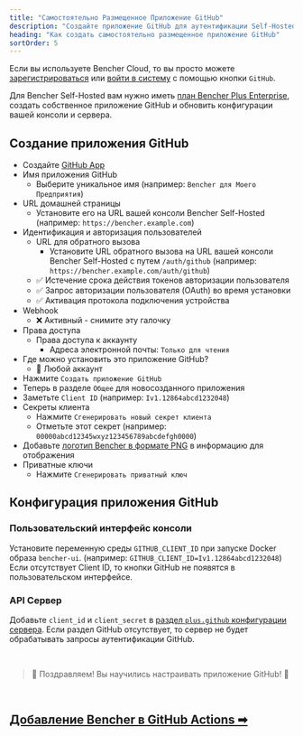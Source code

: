 ```yaml
---
title: "Самостоятельно Размещенное Приложение GitHub"
description: "Создайте приложение GitHub для аутентификации Self-Hosted версии Bencher с GitHub"
heading: "Как создать самостоятельно размещенное приложение GitHub"
sortOrder: 5
---
```


Если вы используете Bencher Cloud, то вы просто можете [зарегистрироваться](/auth/signup) или [войти в систему](/auth/login)
с помощью кнопки `GitHub`.

Для Bencher Self-Hosted вам нужно иметь [план Bencher Plus Enterprise](/pricing/?level=enterprise), создать собственное приложение GitHub и обновить конфигурации вашей консоли и сервера.

## Создание приложения GitHub

- Создайте [GitHub App](https://docs.github.com/ru/apps/creating-github-apps/registering-a-github-app/registering-a-github-app#registering-a-github-app)
- Имя приложения GitHub
  - Выберите уникальное имя (например: `Bencher для Моего Предприятия`)
- URL домашней страницы
  - Установите его на URL вашей консоли Bencher Self-Hosted (например: `https://bencher.example.com`)
- Идентификация и авторизация пользователей
  - URL для обратного вызова
    - Установите URL обратного вызова на URL вашей консоли Bencher Self-Hosted с путем `/auth/github` (например: `https://bencher.example.com/auth/github`)
  - ✅ Истечение срока действия токенов авторизации пользователя
  - ✅ Запрос авторизации пользователя (OAuth) во время установки
  - ✅ Активация протокола подключения устройства
- Webhook
  - ❌ Активный - снимите эту галочку
- Права доступа
  - Права доступа к аккаунту
    - Адреса электронной почты: `Только для чтения`
- Где можно установить это приложение GitHub?
  - 🔘 Любой аккаунт
- Нажмите `Создать приложение GitHub`
- Теперь в разделе `Общее` для новосозданного приложения
- Заметьте `Client ID` (например: `Iv1.12864abcd1232048`)
- Секреты клиента
  - Нажмите `Сгенерировать новый секрет клиента`
  - Отметьте этот секрет (например: `00000abcd12345wxyz123456789abcdefgh0000`)
- Добавьте [логотип Bencher в формате PNG](/brand/) в информацию для отображения
- Приватные ключи
  - Нажмите `Сгенерировать приватный ключ`

## Конфигурация приложения GitHub

### Пользовательский интерфейс консоли
Установите переменную среды `GITHUB_CLIENT_ID` при запуске Docker образа `bencher-ui`. (например: `GITHUB_CLIENT_ID=Iv1.12864abcd1232048`) Если отсутствует Client ID, то кнопки GitHub не появятся в пользовательском интерфейсе.

### API Сервер
Добавьте `client_id` и `client_secret` в [раздел `plus.github` конфигурации сервера](/docs/ru/reference/server-config/#plusgithub). Если раздел GitHub отсутствует, то сервер не будет обрабатывать запросы аутентификации GitHub.

<br/>

> 🐰 Поздравляем! Вы научились настраивать приложение GitHub! 🎉

<br/>

<h2><a href="/docs/ru/how-to/github-actions/">Добавление Bencher в GitHub Actions ➡</a></h2>
